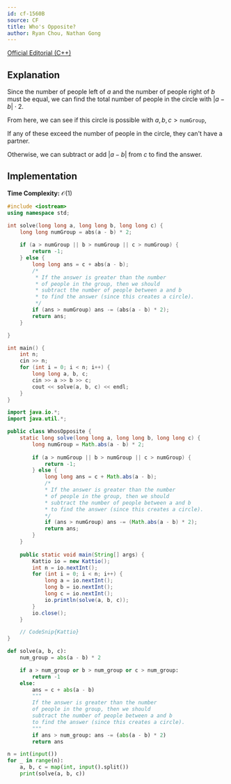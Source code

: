 ```yaml
---
id: cf-1560B
source: CF
title: Who's Opposite?
author: Ryan Chou, Nathan Gong
---
```


[Official Editorial (C++)](https://codeforces.com/blog/entry/94009)

## Explanation

Since the number of people left of $a$ and the number of people right of $b$ must be equal, we can find the total number of people in the circle with $|a - b| \cdot 2$. 

From here, we can see if this circle is possible with $a, b, c > \texttt{numGroup}$, 

If any of these exceed the number of people in the circle, they can't have a partner. 

Otherwise, we can subtract or add $|a - b|$ from $c$ to find the answer.

## Implementation

**Time Complexity:** $\mathcal{O}(1)$

<LanguageSection>

<CPPSection>

```cpp
#include <iostream>
using namespace std;

int solve(long long a, long long b, long long c) {
	long long numGroup = abs(a - b) * 2;
	
	if (a > numGroup || b > numGroup || c > numGroup) {
		return -1;
	} else {
		long long ans = c + abs(a - b);
		/*
		 * If the answer is greater than the number
		 * of people in the group, then we should 
		 * subtract the number of people between a and b
		 * to find the answer (since this creates a circle).
		 */
		if (ans > numGroup) ans -= (abs(a - b) * 2);
		return ans;
	}

}

int main() {
	int n;
	cin >> n;
	for (int i = 0; i < n; i++) {
		long long a, b, c;
		cin >> a >> b >> c;
		cout << solve(a, b, c) << endl;
	}
}
```

</CPPSection>
	
<JavaSection>

```java
import java.io.*;
import java.util.*;

public class WhosOpposite {
	static long solve(long long a, long long b, long long c) {
		long numGroup = Math.abs(a - b) * 2;
	
		if (a > numGroup || b > numGroup || c > numGroup) {
			return -1;
		} else {
			long long ans = c + Math.abs(a - b);
			/*
			* If the answer is greater than the number
			* of people in the group, then we should 
			* subtract the number of people between a and b
			* to find the answer (since this creates a circle).
			*/
			if (ans > numGroup) ans -= (Math.abs(a - b) * 2);
			return ans;
		}
	}
	
	public static void main(String[] args) {
		Kattio io = new Kattio();
		int n = io.nextInt();
		for (int i = 0; i < n; i++) {
			long a = io.nextInt();
			long b = io.nextInt();
			long c = io.nextInt();
			io.println(solve(a, b, c));
		}
		io.close();
	}

	// CodeSnip{Kattio}
}
```

</JavaSection>

<PySection>

```py
def solve(a, b, c):
	num_group = abs(a - b) * 2

	if a > num_group or b > num_group or c > num_group:
		return -1
	else:
		ans = c + abs(a - b)
		"""
		If the answer is greater than the number
		of people in the group, then we should 
		subtract the number of people between a and b
		to find the answer (since this creates a circle).
		"""
		if ans > num_group: ans -= (abs(a - b) * 2)
		return ans

n = int(input())
for _ in range(n):
	a, b, c = map(int, input().split())
	print(solve(a, b, c))
```

</PySection>

</LanguageSection>
